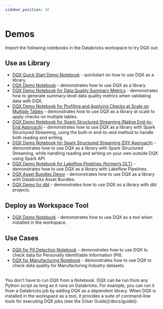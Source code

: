```yaml
---
sidebar_position: 10
---
```



#  Demos

Import the following notebooks in the Databricks workspace to try DQX out:
## Use as Library
* [DQX Quick Start Demo Notebook](https://github.com/databrickslabs/dqx/blob/v0.9.3/demos/dqx_quick_start_demo_library.py) - quickstart on how to use DQX as a library.
* [DQX Demo Notebook](https://github.com/databrickslabs/dqx/blob/v0.9.3/demos/dqx_demo_library.py) - demonstrates how to use DQX as a library.
* [DQX Demo Notebook for Data Quality Summary Metrics](https://github.com/databrickslabs/dqx/blob/v0.9.3/demos/dqx_demo_summary_metrics.py) - demonstrates how to generate summary-level data quality metrics when validating data with DQX.
* [DQX Demo Notebook for Profiling and Applying Checks at Scale on Multiple Tables](https://github.com/databrickslabs/dqx/blob/v0.9.3/demos/dqx_multi_table_demo.py) - demonstrates how to use DQX as a library at scale to apply checks on multiple tables.
* [DQX Demo Notebook for Spark Structured Streaming (Native End-to-End Approach)](https://github.com/databrickslabs/dqx/blob/v0.9.3/demos/dqx_streaming_demo_native.py) - demonstrates how to use DQX as a library with Spark Structured Streaming, using the built-in end-to-end method to handle both reading and writing.
* [DQX Demo Notebook for Spark Structured Streaming (DIY Approach)](https://github.com/databrickslabs/dqx/blob/v0.9.3/demos/dqx_streaming_demo_diy.py) - demonstrates how to use DQX as a library with Spark Structured Streaming, while handling reading and writing on your own outside DQX using Spark API.
* [DQX Demo Notebook for Lakeflow Pipelines (formerly DLT)](https://github.com/databrickslabs/dqx/blob/v0.9.3/demos/dqx_dlt_demo.py) - demonstrates how to use DQX as a library with Lakeflow Pipelines.
* [DQX Asset Bundles Demo](https://github.com/databrickslabs/dqx/blob/v0.9.3/demos/dqx_demo_asset_bundle/README.md) - demonstrates how to use DQX as a library with Databricks Asset Bundles.
* [DQX Demo for dbt](https://github.com/databrickslabs/dqx/blob/v0.9.3/demos/dqx_demo_dbt/README.md) - demonstrates how to use DQX as a library with dbt projects.

## Deploy as Workspace Tool
* [DQX Demo Notebook](https://github.com/databrickslabs/dqx/blob/v0.9.3/demos/dqx_demo_tool.py) - demonstrates how to use DQX as a tool when installed in the workspace.

## Use Cases
* [DQX for PII Detection Notebook](https://github.com/databrickslabs/dqx/blob/v0.9.3/demos/dqx_demo_pii_detection.py) - demonstrates how to use DQX to check data for Personally Identifiable Information (PII).
* [DQX for Manufacturing Notebook](https://github.com/databrickslabs/dqx/blob/v0.9.3/demos/dqx_manufacturing_demo.py) - demonstrates how to use DQX to check data quality for Manufacturing Industry datasets.

<br />
<Admonition type="tip" title="Execution Environment">
You don't have to run DQX from a Notebook. DQX can be run from any Python script as long as it runs on Databricks.
For example, you can run it from a Databricks job by adding DQX as a dependent library.
When DQX is installed in the workspace as a tool, it provides a suite of command-line tools for executing DQX jobs (see the [User Guide](/docs/guide)).
</Admonition>

